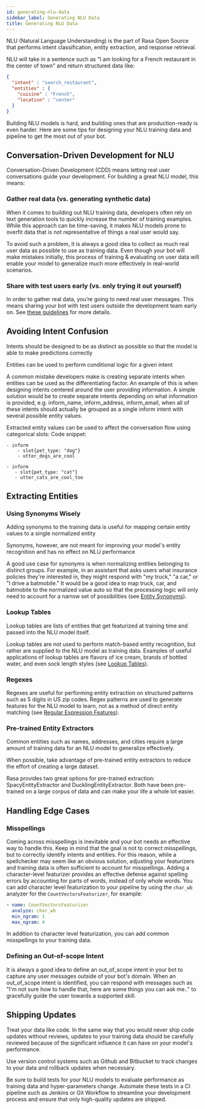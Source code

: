 ```yaml
---
id: generating-nlu-data
sidebar_label: Generating NLU Data
title: Generating NLU Data
---
```


NLU (Natural Language Understanding) is the part of Rasa Open Source that performs intent classification, entity extraction, and response retrieval.

NLU will take in a sentence such as "I am looking for a French restaurant in the center of town" and return structured data like:

```json
{
  "intent" : "search_restaurant",
  "entities" : {
    "cuisine" : "French",
    "location" : "center"
  }
}
```

Building NLU models is hard, and building ones that are production-ready is even harder. Here are some tips for designing your NLU training data and pipeline to get the most out of your bot.


## Conversation-Driven Development for NLU

Conversation-Driven Development (CDD) means letting real user conversations guide your development. For building a great NLU model, this means:


### Gather real data (vs. generating synthetic data)
When it comes to building out NLU training data, developers often rely on text generation tools to quickly increase the number of training examples. While this approach can be time-saving, it makes NLU models prone to overfit data that is not representative of things a real user would say.


To avoid such a problem, it is always a good idea to collect as much real user data as possible to use as training data. Even though your bot will make mistakes initially, this process of training & evaluating on user data will enable your model to generalize much more effectively in real-world scenarios.

### Share with test users early (vs. only trying it out yourself)

In order to gather real data, you’re going to need real user messages. This means sharing your bot with test users outside the development team early on. See [these guidelines](./cdd) for more details.


## Avoiding Intent Confusion

Intents should be designed to be as distinct as possible so that the model is able to make predictions correctly


Entities can be used to perform conditional logic for a given intent


A common mistake developers make is creating separate intents when entities can be used as the differentiating factor.
An example of this is when designing intents centered around the user providing information. A simple solution would be to create separate intents depending on what information is provided, e.g. inform_name, inform_address, inform_email, when all of these intents should actually be grouped as a single inform intent with several possible entity values.


Extracted entity values can be used to affect the conversation flow using categorical slots:
Code snippet:

```story
- inform
    - slot{pet_type: "dog"}
    - utter_dogs_are_cool

- inform
   - slot{pet_type: "cat"}
   - utter_cats_are_cool_too
```

## Extracting Entities

### Using Synonyms Wisely

Adding synonyms to the training data is useful for mapping certain entity values to a single normalized entity

Synonyms, however, are not meant for improving your model's entity recognition and has no effect on NLU performance


A good use case for synonyms is when normalizing entities belonging to distinct groups. For example, in an assistant that asks users what insurance policies they're interested in, they might respond with "my truck," "a car," or "I drive a batmobile." It would be a good idea to map truck, car, and batmobile to the normalized value auto so that the processing logic will only need to account for a narrow set of possibilities (see [Entity Synonyms](./training-data-format/#entity-synonyms)).


### Lookup Tables
Lookup tables are lists of entities that get featurized at training time and passed into the NLU model itself.


Lookup tables are not used to perform match-based entity recognition, but rather are supplied to the NLU model as training data. Examples of useful applications of lookup tables are flavors of ice cream, brands of bottled water, and even sock length styles (see [Lookup Tables](./training-data-format/#lookup-tables)).


### Regexes

Regexes are useful for performing entity extraction on structured patterns such as 5 digits in US zip codes. Regex patterns are used to generate features for the NLU model to learn, not as a method of direct entity matching (see [Regular Expression Features](./training-data-format/#regular-expression-features)).


### Pre-trained Entity Extractors
Common entities such as names, addresses, and cities require a large amount of training data for an NLU model to generalize effectively.


When possible, take advantage of pre-trained entity extractors to reduce the effort of creating a large dataset.


Rasa provides two great options for pre-trained extraction: SpacyEntityExtractor and DucklingEntityExtractor. Both have been pre-trained on a large corpus of data and can make your life a whole lot easier.


## Handling Edge Cases

### Misspellings

Coming across misspellings is inevitable and your bot needs an effective way to handle this. Keep in mind that the goal is not to correct misspellings, but to correctly identify intents and entities. For this reason, while a spellchecker may seem like an obvious solution, adjusting your featurizers and training data is often sufficient to account for misspellings.
Adding a character-level featurizer provides an effective defense against spelling errors by accounting for parts of words, instead of only whole words. You can add character level featurization to your pipeline by using the `char_wb` analyzer for the `CountVectorsFeaturizer`, for example:

```yaml
- name: CountVectorsFeaturizer
  analyze: char_wb
  min_ngram: 1
  max_ngram: 4
```

In addition to character level featurization, you can add common misspellings to your training data.


### Defining an Out-of-scope Intent

It is always a good idea to define an out_of_scope intent in your bot to capture any user messages outside of your bot's domain. When an out_of_scope intent is identified, you can respond with messages such as "I'm not sure how to handle that, here are some things you can ask me.." to gracefully guide the user towards a supported skill.


## Shipping Updates

Treat your data like code. In the same way that you would never ship code updates without reviews, updates to your training data should be carefully reviewed because of the significant influence it can have on your model's performance.

Use version control systems such as Github and Bitbucket to track changes to your data and rollback updates when necessary.

Be sure to build tests for your NLU models to evaluate performance as training data and hyper-parameters change. Automate these tests in a CI pipeline such as Jenkins or Git Workflow to streamline your development process and ensure that only high-quality updates are shipped.

